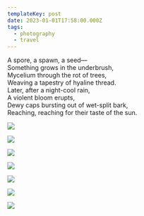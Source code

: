 ```yaml
---
templateKey: post
date: 2023-01-01T17:58:00.000Z
tags:
  - photography
  - travel
---
```

A spore, a spawn, a seed—<br/>
Something grows in the underbrush,<br/>
Mycelium through the rot of trees,<br/>
Weaving a tapestry of hyaline thread.<br/>
Later, after a night-cool rain,<br/>
A violent bloom erupts,<br/>
Dewy caps bursting out of wet-split bark,<br/>
Reaching, reaching for their taste of the sun.<br/>

![](../../assets/photos/20230101-IMG_4300.jpg)

![](../../assets/photos/20230101-IMG_4398.jpg)

![](../../assets/photos/20230101-IMG_4410.jpg)

![](../../assets/photos/20230101-IMG_4421.jpg)

![](../../assets/photos/20230101-IMG_4476.jpg)

![](../../assets/photos/20230102-IMG_4615.jpg)

![](../../assets/photos/20230101-IMG_4514.jpg)